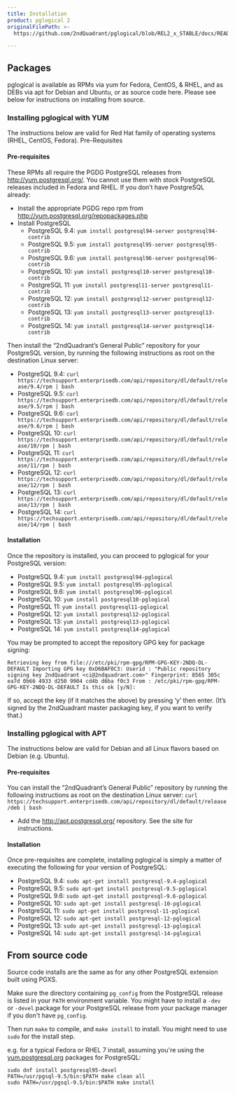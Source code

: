 ```yaml
---
title: Installation
product: pglogical 2
originalFilePath: >-
  https://github.com/2ndQuadrant/pglogical/blob/REL2_x_STABLE/docs/README.md?plain=1#L55-#L160

---
```


## Packages

pglogical is available as RPMs via yum for Fedora, CentOS, & RHEL, and as DEBs
via apt for Debian and Ubuntu, or as source code here. Please see below for
instructions on installing from source.

### Installing pglogical with YUM

The instructions below are valid for Red Hat family of operating systems (RHEL, CentOS, Fedora).
Pre-Requisites

#### Pre-requisites

These RPMs all require the PGDG PostgreSQL releases from <http://yum.postgresql.org/>.
You cannot use them with stock PostgreSQL releases included in Fedora and RHEL.
If you don’t have PostgreSQL already:

-   Install the appropriate PGDG repo rpm from <http://yum.postgresql.org/repopackages.php>
-   Install PostgreSQL
    -   PostgreSQL 9.4: `yum install postgresql94-server postgresql94-contrib`
    -   PostgreSQL 9.5: `yum install postgresql95-server postgresql95-contrib`
    -   PostgreSQL 9.6: `yum install postgresql96-server postgresql96-contrib`
    -   PostgreSQL 10: `yum install postgresql10-server postgresql10-contrib`
    -   PostgreSQL 11: `yum install postgresql11-server postgresql11-contrib`
    -   PostgreSQL 12: `yum install postgresql12-server postgresql12-contrib`
    -   PostgreSQL 13: `yum install postgresql13-server postgresql13-contrib`
    -   PostgreSQL 14: `yum install postgresql14-server postgresql14-contrib`

Then install the “2ndQuadrant’s General Public” repository for your PostgreSQL
version, by running the following instructions as root on the destination Linux server:

-   PostgreSQL 9.4: `curl https://techsupport.enterprisedb.com/api/repository/dl/default/release/9.4/rpm | bash`
-   PostgreSQL 9.5: `curl https://techsupport.enterprisedb.com/api/repository/dl/default/release/9.5/rpm | bash`
-   PostgreSQL 9.6: `curl https://techsupport.enterprisedb.com/api/repository/dl/default/release/9.6/rpm | bash`
-   PostgreSQL 10: `curl https://techsupport.enterprisedb.com/api/repository/dl/default/release/10/rpm | bash`
-   PostgreSQL 11: `curl https://techsupport.enterprisedb.com/api/repository/dl/default/release/11/rpm | bash`
-   PostgreSQL 12: `curl https://techsupport.enterprisedb.com/api/repository/dl/default/release/12/rpm | bash`
-   PostgreSQL 13: `curl https://techsupport.enterprisedb.com/api/repository/dl/default/release/13/rpm | bash`
-   PostgreSQL 14: `curl https://techsupport.enterprisedb.com/api/repository/dl/default/release/14/rpm | bash`

#### Installation

Once the repository is installed, you can proceed to pglogical for your PostgreSQL version:

-   PostgreSQL 9.4: `yum install postgresql94-pglogical`
-   PostgreSQL 9.5: `yum install postgresql95-pglogical`
-   PostgreSQL 9.6: `yum install postgresql96-pglogical`
-   PostgreSQL 10: `yum install postgresql10-pglogical`
-   PostgreSQL 11: `yum install postgresql11-pglogical`
-   PostgreSQL 12: `yum install postgresql12-pglogical`
-   PostgreSQL 13: `yum install postgresql13-pglogical`
-   PostgreSQL 14: `yum install postgresql14-pglogical`

You may be prompted to accept the repository GPG key for package signing:

```
Retrieving key from file:///etc/pki/rpm-gpg/RPM-GPG-KEY-2NDQ-DL-DEFAULT Importing GPG key 0xD6BAF0C3: Userid : "Public repository signing key 2ndQuadrant <ci@2ndquadrant.com>" Fingerprint: 8565 305c ea7d 0b66 4933 d250 9904 cd4b d6ba f0c3 From : /etc/pki/rpm-gpg/RPM-GPG-KEY-2NDQ-DL-DEFAULT Is this ok [y/N]:
```

If so, accept the key (if it matches the above) by pressing ‘y’ then enter.
(It’s signed by the 2ndQuadrant master packaging key, if you want to verify that.)

### Installing pglogical with APT

The instructions below are valid for Debian and all Linux flavors based on
Debian (e.g. Ubuntu).

#### Pre-requisites

You can install the “2ndQuadrant’s General Public” repository by running the
following instructions as root on the destination Linux server: `curl https://techsupport.enterprisedb.com/api/repository/dl/default/release/deb | bash`

-   Add the <http://apt.postgresql.org/> repository. See the site for instructions.

#### Installation

Once pre-requisites are complete, installing pglogical is simply a matter of executing the following for your version of PostgreSQL:

-   PostgreSQL 9.4: `sudo apt-get install postgresql-9.4-pglogical`
-   PostgreSQL 9.5: `sudo apt-get install postgresql-9.5-pglogical`
-   PostgreSQL 9.6: `sudo apt-get install postgresql-9.6-pglogical`
-   PostgreSQL 10: `sudo apt-get install postgresql-10-pglogical`
-   PostgreSQL 11: `sudo apt-get install postgresql-11-pglogical`
-   PostgreSQL 12: `sudo apt-get install postgresql-12-pglogical`
-   PostgreSQL 13: `sudo apt-get install postgresql-13-pglogical`
-   PostgreSQL 14: `sudo apt-get install postgresql-14-pglogical`

## From source code

Source code installs are the same as for any other PostgreSQL extension built
using PGXS.

Make sure the directory containing `pg_config` from the PostgreSQL release is
listed in your `PATH` environment variable. You might have to install a `-dev`
or `-devel` package for your PostgreSQL release from your package manager if
you don't have `pg_config`.

Then run `make` to compile, and `make install` to
install. You might need to use `sudo` for the install step.

e.g. for a typical Fedora or RHEL 7 install, assuming you're using the
[yum.postgresql.org](http://yum.postgresql.org) packages for PostgreSQL:

```
sudo dnf install postgresql95-devel
PATH=/usr/pgsql-9.5/bin:$PATH make clean all
sudo PATH=/usr/pgsql-9.5/bin:$PATH make install
```
